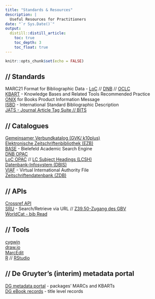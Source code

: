 ```yaml
---
title: "Standards & Resources"
description: |
  Useful Resources for Practitioners
date: "`r Sys.Date()`"
output:
  distill::distill_article:
    toc: true
    toc_depth: 3
    toc_float: true
---
```


```r
knitr::opts_chunk$set(echo = FALSE)
```

## // Standards

MARC21 Format for Bibliographic Data  - [LoC](https://www.loc.gov/marc/bibliographic) // [DNB](https://www.dnb.de/marc21) // [OCLC](https://www.oclc.org/bibformats/en/about.html)  
[KBART](https://www.niso.org/standards-committees/kbart) - Knowledge Bases and Related Tools Recommended Practice  
[ONIX](https://www.editeur.org/8/ONIX/) for Books Product Information Message  
[ISBD](https://www.ifla.org/international-standard-bibliographic-description) - International Standard Bibliographic Description  
[JATS - Journal Article Tag Suite // BITS](https://jats.nlm.nih.gov)  

## // Catalogues

[Gemeinsamer Verbundkatalog (GVK/ k10plus)](https://kxp.k10plus.de/)  
[Elektronische Zeitschriftenbibliothek (EZB)](http://ezb.uni-regensburg.de/)  
[BASE](https://www.base-search.net) - Bielefeld Academic Search Engine  
[DNB OPAC](https://portal.dnb.de/opac.htm)  
[LoC OPAC](https://catalog.loc.gov/vwebv/searchAdvanced) // [LC Subject Headings (LCSH)](https://id.loc.gov/authorities/subjects.html)  
[Datenbank-Infosystem (DBIS)](https://dbis.ur.de/)  
[VIAF](https://viaf.org/) - Virtual International Authority File  
[Zeitschriftendatenbank (ZDB)](https://zdb-katalog.de/index.xhtml)  

## // APIs

[Crossref API](https://api.crossref.org/)  
[SRU](https://www.loc.gov/standards/sru/) - Search/Retrieve via URL // [Z39.50-Zugang des GBV](https://verbundwiki.gbv.de/display/VZG/Schnittstellen)  
[WorldCat - bib Read](https://developer.api.oclc.org/)  

## // Tools

[cygwin](https://cygwin.com/install.html)  
[draw.io](https://app.diagrams.net)  
[MarcEdit](https://marcedit.reeset.net/)  
[R](https://www.r-project.org) // [RStudio](https://www.rstudio.com/products/rstudio/)  

## // De Gruyter's (interim) metadata portal

[DG metadata portal](https://oschmalfuss.github.io/degruyter/FTP-Index.html) - packages' MARCs and KBARTs  
[DG eBook records](https://oschmalfuss.github.io/degruyter/DG-title-records.html) - title level records  
